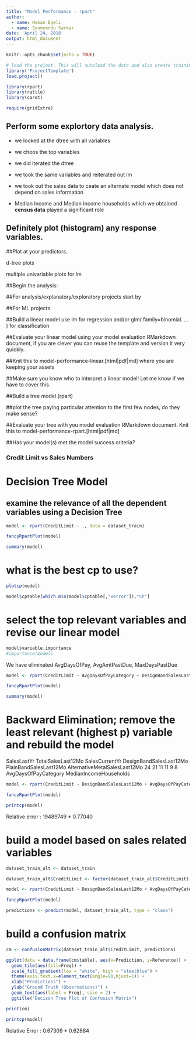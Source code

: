 ```yaml
---
title: "Model Performance - rpart"
author:
  - name: Hakan Egeli
  - name: Soumyendu Sarkar
date: 'April 24, 2018'
output: html_document
---
```


```r
knitr::opts_chunk$set(echo = TRUE)
```


```r

# load the project. This will autoload the data and also create training and test datasets
library('ProjectTemplate')
load.project()

```

```r

library(rpart)
library(rattle)
library(caret)

require(gridExtra)

```


## Perform some explortory data analysis.

- we looked at the dtree with all variables
- we choos the top variables
- we did iterated the dtree

- we took the same variables and reiterated out lm

- we took out the sales data to ceate an alternate model which does not depend on sales information

- Median Income and Median Income households which we obtained **census data** played a significant role

## Definitely plot (histogram) any response variables.
##Plot at your predictors.

d-tree plots

multiple univariable plots for lm

##Begin the analysis:

##For analysis/explanatory/exploratory projects start by

##For ML projects

##Build a linear model use lm for regression and/or glm( family=binomial. ... ) for classification

##Evaluate your linear model using your model evaluation RMarkdown document, if you are clever you can reuse the template and version it very quickly.

##Knit this to model-performance-linear.[html|pdf|md] where you are keeping your assets

##Make sure you know who to interpret a linear model! Let me know if we have to cover this.

##Build a tree model (rpart)

##plot the tree paying particular attention to the first few nodes, do they make sense?

##Evaluate your tree with you model evaluation RMarkdown document. Knit this to model-performance-rpart.[html|pdf|md]

##Has your model(s) met the model success criteria?


### Credit Limit vs Sales Numbers




# Decision Tree Model

## examine the relevance of all the dependent variables using a Decision Tree

```r

model <- rpart(CreditLimit ~ ., data = dataset_train)

```

```r

fancyRpartPlot(model)

```

```r

summary(model)

```


# what is the best cp to use?

```r

plotcp(model)

```

```r

model$cptable[which.min(model$cptable[,"xerror"]),"CP"]

```

# select the top relevant variables and revise our linear model

```r
model$variable.importance
#importance(model)

```

We have eliminated AvgDaysOfPay, AvgAmtPastDue, MaxDaysPastDue

```r

model <- rpart(CreditLimit ~ AvgDaysOfPayCategory + DesignBandSalesLast12Mo + SalesLastYr + TotalSalesLast12Mo + AlternativeMetalSalesLast12Mo + MedianIncomeHouseholds + SalesCurrentYr + PlainBandSalesLast12Mo + MedianEarnings + TotalHouseholds + TotalPopulation + NumberOfJewelryStores + RuralUrbanContinuumCode, data = dataset_train, control = rpart.control(cp = 0.0169))

```

```r

fancyRpartPlot(model)

```

```r

summary(model)

```

# Backward Elimination; remove the least relevant (highest p) variable and rebuild the model

SalesLastYr            TotalSalesLast12Mo                SalesCurrentYr       DesignBandSalesLast12Mo        PlainBandSalesLast12Mo AlternativeMetalSalesLast12Mo 
                           24                            21                            11                            11                             9                             8 
         AvgDaysOfPayCategory        MedianIncomeHouseholds

```r

model <- rpart(CreditLimit ~ DesignBandSalesLast12Mo + AvgDaysOfPayCategory + SalesLastYr + TotalSalesLast12Mo + AlternativeMetalSalesLast12Mo + SalesCurrentYr + PlainBandSalesLast12Mo + MedianIncomeHouseholds, data = dataset_train, control = rpart.control(cp = 0.01))

```

```r

fancyRpartPlot(model)

```

```r

printcp(model)

```

Relative error : 19489749 * 0.77040

# build a model based on sales related variables

```r
dataset_train_alt <- dataset_train

dataset_train_alt$CreditLimit <- factor(dataset_train_alt$CreditLimit) 

model <- rpart(CreditLimit ~ DesignBandSalesLast12Mo + AvgDaysOfPayCategory + SalesLastYr + TotalSalesLast12Mo + AlternativeMetalSalesLast12Mo + SalesCurrentYr + PlainBandSalesLast12Mo, data = dataset_train_alt, control = rpart.control(cp = 0.002), method="class")

```

```r

fancyRpartPlot(model)

```


```r

predictions <- predict(model, dataset_train_alt, type = "class")

```

# build a confusion matrix

```r

cm <- confusionMatrix(dataset_train_alt$CreditLimit, predictions)

ggplot(data = data.frame(cm$table), aes(x=Prediction, y=Reference)) +
  geom_tile(aes(fill=Freq)) + 
  scale_fill_gradient(low = "white", high = "steelblue") +
  theme(axis.text.x=element_text(angle=90,hjust=1)) +
  xlab("Predictions") +
  ylab("Ground Truth (Observations)") +
  geom_text(aes(label = Freq), size = 2) +
  ggtitle("Decison Tree Plot of Confusion Matrix")

```

```r

print(cm)

```

```r

printcp(model)

```

Relative Error : 0.67309 * 0.62884



